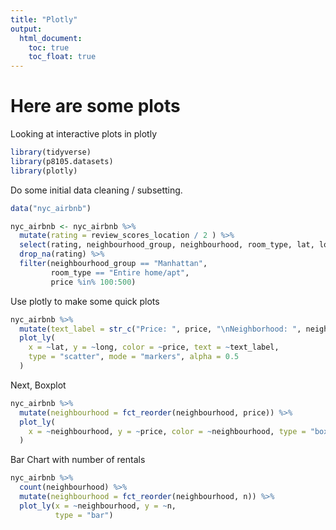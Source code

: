 ```yaml
---
title: "Plotly"
output: 
  html_document:
    toc: true
    toc_float: true
---
```


# Here are some plots

Looking at interactive plots in plotly

```r

library(tidyverse)
library(p8105.datasets)
library(plotly)

```

Do some initial data cleaning / subsetting. 

```r

data("nyc_airbnb")

nyc_airbnb <- nyc_airbnb %>% 
  mutate(rating = review_scores_location / 2 ) %>% 
  select(rating, neighbourhood_group, neighbourhood, room_type, lat, long, price) %>% 
  drop_na(rating) %>% 
  filter(neighbourhood_group == "Manhattan", 
         room_type == "Entire home/apt", 
         price %in% 100:500)

```

Use plotly to make some quick plots 

```r

nyc_airbnb %>% 
  mutate(text_label = str_c("Price: ", price, "\nNeighborhood: ", neighbourhood)) %>% 
  plot_ly(
    x = ~lat, y = ~long, color = ~price, text = ~text_label, 
    type = "scatter", mode = "markers", alpha = 0.5
  )

```


Next, Boxplot

```r

nyc_airbnb %>% 
  mutate(neighbourhood = fct_reorder(neighbourhood, price)) %>% 
  plot_ly(
    x = ~neighbourhood, y = ~price, color = ~neighbourhood, type = "box", colors = "viridis"
  )

```

Bar Chart with number of rentals 

```r

nyc_airbnb %>% 
  count(neighbourhood) %>% 
  mutate(neighbourhood = fct_reorder(neighbourhood, n)) %>% 
  plot_ly(x = ~neighbourhood, y = ~n, 
          type = "bar")

```

